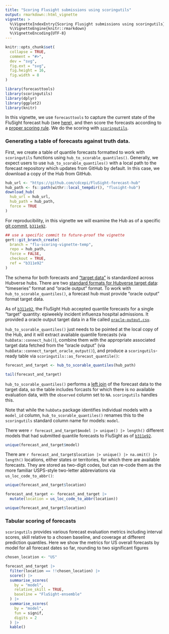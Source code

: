 ```yaml
---
title: "Scoring Flusight submissions using scoringutils"
output: rmarkdown::html_vignette
vignette: >
  %\VignetteIndexEntry{Scoring Flusight submissions using scoringutils}
  %\VignetteEngine{knitr::rmarkdown}
  %\VignetteEncoding{UTF-8}
---
```


```r
knitr::opts_chunk$set(
  collapse = TRUE,
  comment = "#>",
  dev = "svg",
  fig.ext = "svg",
  fig.height = 16,
  fig.width = 8
)
```

```r
library(forecasttools)
library(scoringutils)
library(dplyr)
library(ggplot2)
library(knitr)
```

In this vignette, we use `forecasttools` to capture the current state of the FluSight forecast hub (see [here](https://github.com/cdcepi/FluSight-forecast-hub)), and then score the forecasts according to a [proper scoring rule](https://en.wikipedia.org/wiki/Scoring_rule). We do the scoring with [`scoringutils`](https://github.com/epiforecasts/scoringutils).

### Generating a table of forecasts against truth data.

First, we create a table of quantile forecasts formatted to work with `scoringutils` functions using `hub_to_scorable_quantiles()`. Generally, we expect users to use `hub_to_scorable_quantiles()` with a local path to the forecast repository which updates from GitHub by default. In this case, we download a copy of the Hub from GitHub.

```r
hub_url <- "https://github.com/cdcepi/FluSight-forecast-hub"
hub_path <- fs::path(withr::local_tempdir(), "flusight-hub")
download_hub(
  hub_url = hub_url,
  hub_path = hub_path,
  force = TRUE
)
```

For reproducibility, in this vignette we will examine the Hub as of a specific [git commit](https://github.com/git-guides/git-commit), [`b311e92`](https://github.com/cdcepi/FluSight-forecast-hub/commit/b311e92).
```r
## use a specific commit to future-proof the vignette
gert::git_branch_create(
  branch = "flu-scoring-vignette-temp",
  repo = hub_path,
  force = FALSE,
  checkout = TRUE,
  ref = "b311e92"
)
```

The schema for both forecasts and ["target data"](https://docs.hubverse.io/en/latest/user-guide/target-data.html) is standardized across Hubverse hubs. There are two [standard formats for Hubverse target data](https://docs.hubverse.io/en/latest/user-guide/target-data.html#uses-of-target-time-series-data-and-oracle-output): "timeseries" format and "oracle output" format. To work with `hub_to_scorable_quantiles()`, a forecast hub must provide "oracle output" format target data.

As of [`b311e92`](https://github.com/cdcepi/FluSight-forecast-hub/commit/b311e92), the FluSight Hub accepted quantile forecasts for a single "target" quantity: epiweekly incident influenza hospital admissions. It provided a oracle output target data in a file called [`oracle-output.csv`](https://github.com/cdcepi/FluSight-forecast-hub/blob/b311e926ca3995d0c16f5a3d626665959d52f387/target-data/oracle-output.csv).

`hub_to_scorable_quantiles()` just needs to be pointed at the local copy of the Hub, and it will extract available quantile forecasts (via `hubData::connect_hub()`), combine them with the appropriate associated target data fetched from the "oracle output" (via `hubData::connect_target_oracle_output()`), and produce a `scoringutils`-ready table via `scoringutils::as_forecast_quantile()`:

```r
forecast_and_target <- hub_to_scorable_quantiles(hub_path)

tail(forecast_and_target)
```
`hub_to_scorable_quantiles()` performs a [left join](https://dplyr.tidyverse.org/reference/mutate-joins.html) of the forecast data to the target data, so the table includes forcasts for which there is no available evaluation data, with the `observed` column set to `NA`. `scoringutils` handles this.

Note that while the `hubData` package identifies individual models with a `model_id` column, `hub_to_scorable_quantiles()` renames this to the `scoringutils` standard column name for models: `model`.


There were `r forecast_and_target$model |> unique() |> length()` different models that had submitted quantile forecasts to FluSight as of [`b311e92`](https://github.com/cdcepi/FluSight-forecast-hub/commit/b311e92).

```r
unique(forecast_and_target$model)
```

There are `r forecast_and_target$location |> unique() |> na.omit() |> length()` locations, either states or territories, for which there are available forecasts. They are stored as two-digit codes, but can re-code them as the more familiar USPS-style two-letter abbreviations via `us_loc_code_to_abbr()`:

```r
unique(forecast_and_target$location)

forecast_and_target <- forecast_and_target |>
  mutate(location = us_loc_code_to_abbr(location))

unique(forecast_and_target$location)
```

### Tabular scoring of forecasts

`scoringutils` provides various forecast evaluation metrics including interval scores, skill relative to a chosen baseline, and coverage at different prediction quantiles. Here we show the metrics for US overall forecasts by model for all forecast dates so far, rounding to two significant figures


```r
chosen_location <- "US"

forecast_and_target |>
  filter(location == !!chosen_location) |>
  score() |>
  summarise_scores(
    by = "model",
    relative_skill = TRUE,
    baseline = "FluSight-ensemble"
  ) |>
  summarise_scores(
    by = "model",
    fun = signif,
    digits = 2
  ) |>
  kable()
```
